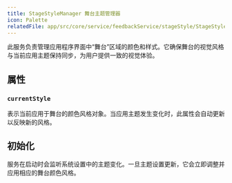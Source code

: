 ```yaml
---
title: StageStyleManager 舞台主题管理器
icon: Palette
relatedFile: app/src/core/service/feedbackService/stageStyle/StageStyleManager.tsx
---
```


此服务负责管理应用程序界面中“舞台”区域的颜色和样式。它确保舞台的视觉风格与当前应用主题保持同步，为用户提供一致的视觉体验。

## 属性

### `currentStyle`

表示当前应用于舞台的颜色风格对象。当应用主题发生变化时，此属性会自动更新以反映新的风格。

## 初始化

服务在启动时会监听系统设置中的主题变化。一旦主题设置更新，它会立即调整并应用相应的舞台颜色风格。
